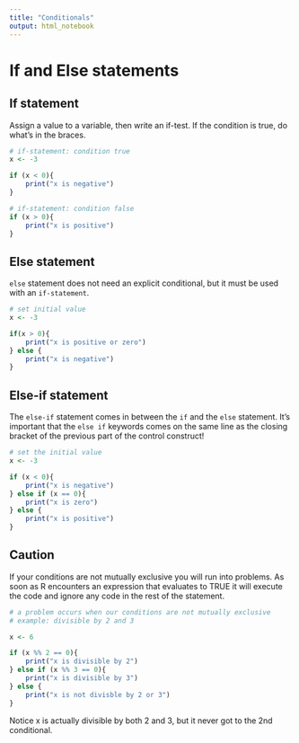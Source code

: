 ```yaml
---
title: "Conditionals"
output: html_notebook
---
```


# If and Else statements

## If statement
Assign a value to a variable, then write an if-test. If the condition is true, do what's in the braces.
```r
# if-statement: condition true
x <- -3

if (x < 0){
    print("x is negative")
}

# if-statement: condition false
if (x > 0){
    print("x is positive")
}
```

## Else statement

`else` statement does not need an explicit conditional, but it must be used with an `if-statement`.
```r
# set initial value
x <- -3

if(x > 0){
    print("x is positive or zero")
} else {
    print("x is negative")
}
```

## Else-if statement

The `else-if` statement comes in between the `if` and the `else` statement. It's important that the `else if` keywords comes on the same line as the closing bracket of the previous part of the control construct!

```r
# set the initial value
x <- -3

if (x < 0){
    print("x is negative")
} else if (x == 0){
    print("x is zero")
} else {
    print("x is positive")
}
```

## Caution

If your conditions are not mutually exclusive you will run into problems. As soon as R encounters an expression that evaluates to TRUE it will execute the code and ignore any code in the rest of the statement.

```r
# a problem occurs when our conditions are not mutually exclusive
# example: divisible by 2 and 3

x <- 6

if (x %% 2 == 0){
    print("x is divisible by 2")
} else if (x %% 3 == 0){
    print("x is divisible by 3")
} else {
    print("x is not divisble by 2 or 3")
}
```

Notice x is actually divisible by both 2 and 3, but it never got to the 2nd conditional.